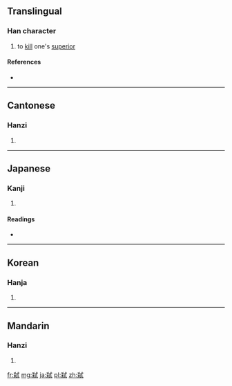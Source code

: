 {{also|弒}}
==Translingual==

===Han character===
{{Han char|rn=56|rad=弋|as=09|sn=12|four=|canj=大木戈心一 (KDIPM)|ids=⿰[[杀]][[式]]}}

# to [[kill]] one's [[superior]]

====References====
* {{Han ref|kx=0355.140|dkj=09680|hdz=10559.190|uh=5F11|ud=24337}}

----

==Cantonese==

===Hanzi===
{{yue-hanzi|jyut=[[si3]]|y=si3}}

# {{defn|lang=yue|sort=弋09}}

----

==Japanese==

===Kanji===
{{ja-kanji|grade=|rs=弋09}}

# {{defn|lang=ja|sort=弋09}}

====Readings====
* {{ja-readings|on=[[し]] (shi), [[しい]] (shii)|kun=[[しいする]] (shiisuru), [[ころす]] (korosu)}}

----

==Korean==

===Hanja===
{{ko-hanja|hangeul=시|eumhun=|rv=si|mr=si|y=si}}

# {{defn|lang=ko|sort=弋09}}

----

==Mandarin==

===Hanzi===
{{cmn-hanzi|tra=弒|pin=[[shì]] ([[shi4]])|wg=shih<sup>4</sup>}}

# {{defn|lang=cmn|sort=弋09}}

[[fr:弑]]
[[mg:弑]]
[[ja:弑]]
[[pl:弑]]
[[zh:弑]]